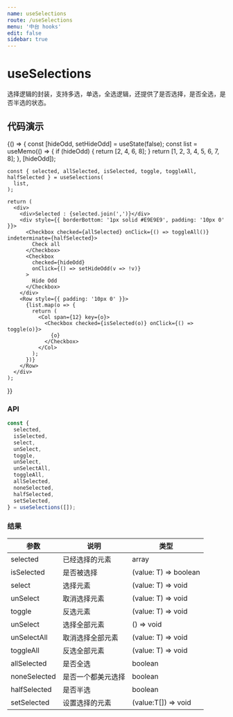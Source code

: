 ```yaml
---
name: useSelections
route: /useSelections
menu: '中台 hooks'
edit: false
sidebar: true
---
```



# useSelections

选择逻辑的封装，支持多选，单选，全选逻辑，还提供了是否选择，是否全选，是否半选的状态。

## 代码演示

<Playground>
  {() => {
    const [hideOdd, setHideOdd] = useState(false);
    const list = useMemo(() => {
      if (hideOdd) {
        return [2, 4, 6, 8];
      }
      return [1, 2, 3, 4, 5, 6, 7, 8];
    }, [hideOdd]);

    const { selected, allSelected, isSelected, toggle, toggleAll, halfSelected } = useSelections(
      list,
    );

    return (
      <div>
        <div>Selected : {selected.join(',')}</div>
        <div style={{ borderBottom: '1px solid #E9E9E9', padding: '10px 0' }}>
          <Checkbox checked={allSelected} onClick={() => toggleAll()} indeterminate={halfSelected}>
            Check all
          </Checkbox>
          <Checkbox
            checked={hideOdd}
            onClick={() => setHideOdd(v => !v)}
          >
            Hide Odd
          </Checkbox>
        </div>
        <Row style={{ padding: '10px 0' }}>
          {list.map(o => {
            return (
              <Col span={12} key={o}>
                <Checkbox checked={isSelected(o)} onClick={() => toggle(o)}>
                  {o}
                </Checkbox>
              </Col>
            );
          })}
        </Row>
      </div>
    );
  }}
</Playground>

### API

```typescript
const {
  selected,
  isSelected,
  select,
  unSelect,
  toggle,
  unSelect,
  unSelectAll,
  toggleAll,
  allSelected,
  noneSelected,
  halfSelected,
  setSelected,
} = useSelections([]);
```


### 结果

| 参数         | 说明               | 类型                  |
| ------------ | ------------------ | --------------------- |
| selected     | 已经选择的元素     | array                 |
| isSelected   | 是否被选择         | (value: T) => boolean |
| select       | 选择元素           | (value: T) => void    |
| unSelect     | 取消选择元素       | (value: T) => void    |
| toggle       | 反选元素           | (value: T) => void    |
| unSelect     | 选择全部元素       | () => void            |
| unSelectAll  | 取消选择全部元素   | (value: T) => void    |
| toggleAll    | 反选全部元素       | (value: T) => void    |
| allSelected  | 是否全选           | boolean               |
| noneSelected | 是否一个都美元选择 | boolean               |
| halfSelected | 是否半选           | boolean               |
| setSelected  | 设置选择的元素     | (value:T[]) => void   |
